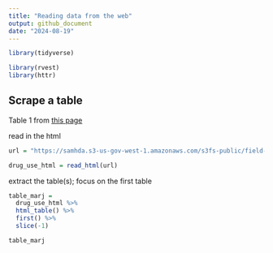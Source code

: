 ```yaml
---
title: "Reading data from the web"
output: github_document
date: "2024-08-19"
---
```


```r
library(tidyverse)

library(rvest)
library(httr)
```

## Scrape a table

Table 1 from [this page](https://samhda.s3-us-gov-west-1.amazonaws.com/s3fs-public/field-uploads/2k15StateFiles/NSDUHsaeShortTermCHG2015.htm)

read in the html
```r
url = "https://samhda.s3-us-gov-west-1.amazonaws.com/s3fs-public/field-uploads/2k15StateFiles/NSDUHsaeShortTermCHG2015.htm"

drug_use_html = read_html(url)
```

extract the table(s); focus on the first table
```r
table_marj = 
  drug_use_html %>%
  html_table() %>%
  first() %>%
  slice(-1)

table_marj
```

